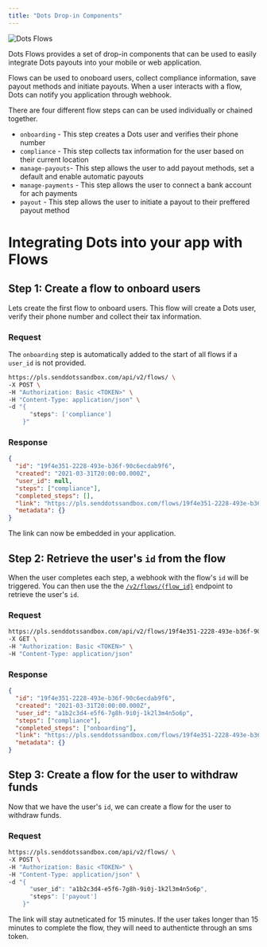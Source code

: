 ```yaml
---
title: "Dots Drop-in Components"
---
```


![Dots Flows](../images/flows.png)

Dots Flows provides a set of drop-in components that can be used to easily integrate Dots payouts into your mobile or web application.

Flows can be used to onoboard users, collect compliance information, save payout methods and initiate payouts. When a user interacts with a flow, Dots can notify you application through webhook.

There are four different flow steps can can be used individually or chained together.

- `onboarding` - This step creates a Dots user and verifies their phone number
- `compliance` - This step collects tax information for the user based on their current location
- `manage-payouts`- This step allows the user to add payout methods, set a default and enable automatic payouts
- `manage-payments` - This step allows the user to connect a bank account for ach payments
- `payout` - This step allows the user to initiate a payout to their preffered payout method

# Integrating Dots into your app with Flows

## Step 1: Create a flow to onboard users

Lets create the first flow to onboard users. This flow will create a Dots user, verify their phone number and collect their tax information.

### Request

<Note>The `onboarding` step is automatically added to the start of all flows if a `user_id` is not provided.

```bash cURL
https://pls.senddotssandbox.com/api/v2/flows/ \
-X POST \
-H "Authorization: Basic <TOKEN>" \
-H "Content-Type: application/json" \
-d "{
      "steps": ['compliance']
    }"

```

### Response

```json
{
  "id": "19f4e351-2228-493e-b36f-90c6ecdab9f6",
  "created": "2021-03-31T20:00:00.000Z",
  "user_id": null,
  "steps": ["compliance"],
  "completed_steps": [],
  "link": "https://pls.senddotssandbox.com/flows/19f4e351-2228-493e-b36f-90c6ecdab9f6",
  "metadata": {}
}
```

The link can now be embedded in your application.

## Step 2: Retrieve the user's `id` from the flow

When the user completes each step, a webhook with the flow's `id` will be triggered. You can then use the the [`/v2/flows/{flow_id}`](/api-reference/flows/get-flow-by-id) endpoint to retrieve the user's `id`.

### Request

```bash cURL
https://pls.senddotssandbox.com/api/v2/flows/19f4e351-2228-493e-b36f-90c6ecdab9f6 \
-X GET \
-H "Authorization: Basic <TOKEN>" \
-H "Content-Type: application/json"
```

### Response

```json
{
  "id": "19f4e351-2228-493e-b36f-90c6ecdab9f6",
  "created": "2021-03-31T20:00:00.000Z",
  "user_id": "a1b2c3d4-e5f6-7g8h-9i0j-1k2l3m4n5o6p",
  "steps": ["compliance"],
  "completed_steps": ["onboarding"],
  "link": "https://pls.senddotssandbox.com/flows/19f4e351-2228-493e-b36f-90c6ecdab9f6",
  "metadata": {}
}
```

## Step 3: Create a flow for the user to withdraw funds

Now that we have the user's `id`, we can create a flow for the user to withdraw funds.

### Request

```bash cURL
https://pls.senddotssandbox.com/api/v2/flows/ \
-X POST \
-H "Authorization: Basic <TOKEN>" \
-H "Content-Type: application/json" \
-d "{
      "user_id": "a1b2c3d4-e5f6-7g8h-9i0j-1k2l3m4n5o6p",
      "steps": ['payout']
    }"

```

The link will stay autneticated for 15 minutes. If the user takes longer than 15 minutes to complete the flow, they will need to authenticte through an sms token.
